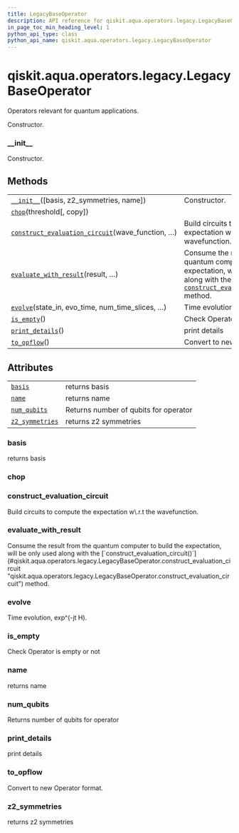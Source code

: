 ```yaml
---
title: LegacyBaseOperator
description: API reference for qiskit.aqua.operators.legacy.LegacyBaseOperator
in_page_toc_min_heading_level: 1
python_api_type: class
python_api_name: qiskit.aqua.operators.legacy.LegacyBaseOperator
---
```


# qiskit.aqua.operators.legacy.LegacyBaseOperator

<Class id="qiskit.aqua.operators.legacy.LegacyBaseOperator" isDedicatedPage={true} github="https://github.com/qiskit-community/qiskit-aqua/tree/stable/0.9/qiskit/aqua/operators/legacy/base_operator.py" signature="LegacyBaseOperator(basis=None, z2_symmetries=None, name=None)">
  Operators relevant for quantum applications.

  Constructor.

  ### \_\_init\_\_

  <Function id="qiskit.aqua.operators.legacy.LegacyBaseOperator.__init__" signature="abstract __init__(basis=None, z2_symmetries=None, name=None)">
    Constructor.
  </Function>

  ## Methods

  |                                                                                                                                                                                                                   |                                                                                                                                                                                                                                                                                                                  |
  | ----------------------------------------------------------------------------------------------------------------------------------------------------------------------------------------------------------------- | ---------------------------------------------------------------------------------------------------------------------------------------------------------------------------------------------------------------------------------------------------------------------------------------------------------------- |
  | [`__init__`](#qiskit.aqua.operators.legacy.LegacyBaseOperator.__init__ "qiskit.aqua.operators.legacy.LegacyBaseOperator.__init__")(\[basis, z2\_symmetries, name])                                                | Constructor.                                                                                                                                                                                                                                                                                                     |
  | [`chop`](#qiskit.aqua.operators.legacy.LegacyBaseOperator.chop "qiskit.aqua.operators.legacy.LegacyBaseOperator.chop")(threshold\[, copy])                                                                        |                                                                                                                                                                                                                                                                                                                  |
  | [`construct_evaluation_circuit`](#qiskit.aqua.operators.legacy.LegacyBaseOperator.construct_evaluation_circuit "qiskit.aqua.operators.legacy.LegacyBaseOperator.construct_evaluation_circuit")(wave\_function, …) | Build circuits to compute the expectation w\.r.t the wavefunction.                                                                                                                                                                                                                                               |
  | [`evaluate_with_result`](#qiskit.aqua.operators.legacy.LegacyBaseOperator.evaluate_with_result "qiskit.aqua.operators.legacy.LegacyBaseOperator.evaluate_with_result")(result, …)                                 | Consume the result from the quantum computer to build the expectation, will be only used along with the [`construct_evaluation_circuit()`](#qiskit.aqua.operators.legacy.LegacyBaseOperator.construct_evaluation_circuit "qiskit.aqua.operators.legacy.LegacyBaseOperator.construct_evaluation_circuit") method. |
  | [`evolve`](#qiskit.aqua.operators.legacy.LegacyBaseOperator.evolve "qiskit.aqua.operators.legacy.LegacyBaseOperator.evolve")(state\_in, evo\_time, num\_time\_slices, …)                                          | Time evolution, exp^(-jt H).                                                                                                                                                                                                                                                                                     |
  | [`is_empty`](#qiskit.aqua.operators.legacy.LegacyBaseOperator.is_empty "qiskit.aqua.operators.legacy.LegacyBaseOperator.is_empty")()                                                                              | Check Operator is empty or not                                                                                                                                                                                                                                                                                   |
  | [`print_details`](#qiskit.aqua.operators.legacy.LegacyBaseOperator.print_details "qiskit.aqua.operators.legacy.LegacyBaseOperator.print_details")()                                                               | print details                                                                                                                                                                                                                                                                                                    |
  | [`to_opflow`](#qiskit.aqua.operators.legacy.LegacyBaseOperator.to_opflow "qiskit.aqua.operators.legacy.LegacyBaseOperator.to_opflow")()                                                                           | Convert to new Operator format.                                                                                                                                                                                                                                                                                  |

  ## Attributes

  |                                                                                                                                                   |                                       |
  | ------------------------------------------------------------------------------------------------------------------------------------------------- | ------------------------------------- |
  | [`basis`](#qiskit.aqua.operators.legacy.LegacyBaseOperator.basis "qiskit.aqua.operators.legacy.LegacyBaseOperator.basis")                         | returns basis                         |
  | [`name`](#qiskit.aqua.operators.legacy.LegacyBaseOperator.name "qiskit.aqua.operators.legacy.LegacyBaseOperator.name")                            | returns name                          |
  | [`num_qubits`](#qiskit.aqua.operators.legacy.LegacyBaseOperator.num_qubits "qiskit.aqua.operators.legacy.LegacyBaseOperator.num_qubits")          | Returns number of qubits for operator |
  | [`z2_symmetries`](#qiskit.aqua.operators.legacy.LegacyBaseOperator.z2_symmetries "qiskit.aqua.operators.legacy.LegacyBaseOperator.z2_symmetries") | returns z2 symmetries                 |

  ### basis

  <Function id="qiskit.aqua.operators.legacy.LegacyBaseOperator.basis" signature="property basis">
    returns basis
  </Function>

  ### chop

  <Function id="qiskit.aqua.operators.legacy.LegacyBaseOperator.chop" signature="abstract chop(threshold, copy=False)" />

  ### construct\_evaluation\_circuit

  <Function id="qiskit.aqua.operators.legacy.LegacyBaseOperator.construct_evaluation_circuit" signature="abstract construct_evaluation_circuit(wave_function, statevector_mode, **kwargs)">
    Build circuits to compute the expectation w\.r.t the wavefunction.
  </Function>

  ### evaluate\_with\_result

  <Function id="qiskit.aqua.operators.legacy.LegacyBaseOperator.evaluate_with_result" signature="abstract evaluate_with_result(result, statevector_mode, **kwargs)">
    Consume the result from the quantum computer to build the expectation, will be only used along with the [`construct_evaluation_circuit()`](#qiskit.aqua.operators.legacy.LegacyBaseOperator.construct_evaluation_circuit "qiskit.aqua.operators.legacy.LegacyBaseOperator.construct_evaluation_circuit") method.
  </Function>

  ### evolve

  <Function id="qiskit.aqua.operators.legacy.LegacyBaseOperator.evolve" signature="abstract evolve(state_in, evo_time, num_time_slices, expansion_mode, expansion_order, **kwargs)">
    Time evolution, exp^(-jt H).
  </Function>

  ### is\_empty

  <Function id="qiskit.aqua.operators.legacy.LegacyBaseOperator.is_empty" signature="abstract is_empty()">
    Check Operator is empty or not
  </Function>

  ### name

  <Function id="qiskit.aqua.operators.legacy.LegacyBaseOperator.name" signature="property name">
    returns name
  </Function>

  ### num\_qubits

  <Function id="qiskit.aqua.operators.legacy.LegacyBaseOperator.num_qubits" signature="abstract property num_qubits">
    Returns number of qubits for operator
  </Function>

  ### print\_details

  <Function id="qiskit.aqua.operators.legacy.LegacyBaseOperator.print_details" signature="abstract print_details()">
    print details
  </Function>

  ### to\_opflow

  <Function id="qiskit.aqua.operators.legacy.LegacyBaseOperator.to_opflow" signature="abstract to_opflow()">
    Convert to new Operator format.
  </Function>

  ### z2\_symmetries

  <Function id="qiskit.aqua.operators.legacy.LegacyBaseOperator.z2_symmetries" signature="property z2_symmetries">
    returns z2 symmetries
  </Function>
</Class>

